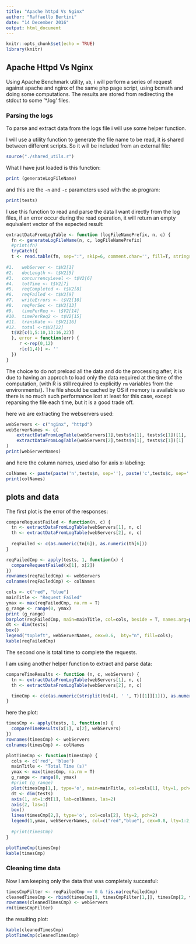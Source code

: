 ```yaml
---
title: "Apache httpd Vs Nginx"
author: "Raffaello Bertini"
date: "14 December 2016"
output: html_document
---
```


```r
knitr::opts_chunk$set(echo = TRUE)
library(knitr)
```
## Apache Httpd Vs Nginx

Using Apache Benchmark utility, `ab`, i will perform a series of request against apache and nginx of the same php page script, using bcmath and doing some computations. The results are stored from redirecting the stdout to some '*.log' files.

### Parsing the logs

To parse and extract data from the logs file i will use some helper function.

I will use a utility function to generate the file name to be read, it is shared between different scripts. So it will be included from an external file:

```r
source("./shared_utils.r")
```

What I have just loaded is this function:
```r
print (generateLogFileName)
```

and this are the `-n` and `-c` parameters used with the `ab` program:
```r
print(tests)
```

I use this function to read and parse the data I want directly from the log files, if an error occur during the read operation, it will return an empty equivalent vector of the expected result:

```r
extractDataFromLogTable <- function (logFileNamePrefix, n, c) {
  fn <- generateLogFileName(n, c, logFileNamePrefix)
  #print(fn)
  tryCatch({
  t <- read.table(fn, sep=":", skip=6, comment.char='', fill=T, stringsAsFactors=FALSE, strip.white = TRUE)
  
#1.   webServer <- t$V2[1]
#2.   docLength <- t$V2[5]
#3.   concurrencyLevel <- t$V2[6]
#4.   totTime <- t$V2[7]
#5.   reqCompleted <- t$V2[8]
#6.   reqFailed <- t$V2[9]
#7.   writeErrors <- t$V2[10]
#8.   reqPerSec <- t$V2[13]
#9.   timePerReq <- t$V2[14]
#10.  timePerReq2 <- t$V2[15]
#11.  transRate <- t$V2[16]
#12.  total <-t$V2[22]
  t$V2[c(1,5:10,13:16,22)]
  }, error = function(err) {
     r <-rep(0,12)
     r[c(1,4)] <- ''
  })
}
```

The choice to do not preload all the data and do the processing after, it is due to having an approch to load only the data required at the time of the computation, (with R is still required to explicitly `rm` variables from the environments(). The file should be cached by OS if memory is available so there is no much such performance lost at least for this case, except reparsing the file each time, but it is a good trade off.

here we are extracting the webservers used:

```r
webServers <- c("nginx", "httpd")
webServerNames <- c(
    extractDataFromLogTable(webServers[1],tests$n[1], tests$c[1])[1],
    extractDataFromLogTable(webServers[2],tests$n[1], tests$c[1])[1]
)
print(webServerNames)
```

and here the column names, used also for axis x-labeling:
```r
colNames <- paste(paste('n',tests$n, sep=''), paste('c',tests$c, sep=''), sep='-')
print(colNames)
```


## plots and data

The first plot is the error of the responses:

```r
compareRequestFailed <- function(n, c) {
  tn <- extractDataFromLogTable(webServers[1], n, c)
  th <- extractDataFromLogTable(webServers[2], n, c)
  
  reqFailed <- c(as.numeric(tn[6]), as.numeric(th[6]))
}
```

```r
reqFailedCmp <- apply(tests, 1, function(x) {
  compareRequestFailed(x[1], x[2])
})
rownames(reqFailedCmp) <- webServers
colnames(reqFailedCmp) <- colNames

cols <- c("red", "blue")
mainTitle <- "Request Failed"
ymax <- max(reqFailedCmp, na.rm = T)
g_range <- range(0, ymax)
print (g_range)
barplot(reqFailedCmp, main=mainTitle, col=cols, beside = T, names.arg=paste(paste('n',tests$n, sep=''), paste('c',tests$c, sep=''), sep='-'), las=2) #axes = F, ann = F)
dt <- dim(tests)
box()
legend("topleft", webServerNames, cex=0.6,  bty="n", fill=cols);
kable(reqFailedCmp)
```

The second one is total time to complete the requests.

I am using another helper function to extract and parse data:
```r
compareTimeResults <- function (n, c, webServers) {
  tn <- extractDataFromLogTable(webServers[1], n, c)
  th <- extractDataFromLogTable(webServers[2], n, c)

  timeCmp <- c(c(as.numeric(strsplit(tn[4], ' ', T)[[1]][1])), as.numeric(strsplit(th[4], ' ', T)[[1]][1]))
}
```

here the plot:
```r

timesCmp <- apply(tests, 1, function(x) {
  compareTimeResults(x[1], x[2], webServers)
})
rownames(timesCmp) <- webServers
colnames(timesCmp) <- colNames

plotTimeCmp <- function(timesCmp) {
  cols <- c('red', 'blue')
  mainTitle <- "Total Time (s)"
  ymax <- max(timesCmp, na.rm = T)
  g_range <- range(0, ymax)
  #print (g_range)
  plot(timesCmp[1,], type='o', main=mainTitle, col=cols[1], lty=1, pch=1, ylim = g_range, axes = F, ann = F)
  dt <- dim(tests)
  axis(1, at=1:dt[1], lab=colNames, las=2)
  axis(2, las=1)
  box()
  lines(timesCmp[2,], type='o', col=cols[2], lty=2, pch=2)
  legend(1,ymax, webServerNames, col=c("red","blue"), cex=0.8, lty=1:2, pch=1:2)
  
  #print(timesCmp)
}

plotTimeCmp(timesCmp)
kable(timesCmp)
```

### Cleaning time data

Now I am keeping only the data that was completely succesful:
```r
timesCmpFilter <- reqFailedCmp == 0 & !is.na(reqFailedCmp)
cleanedTimesCmp <- rbind(timesCmp[1, timesCmpFilter[1,]], timesCmp[2, timesCmpFilter[2,]])
rownames(cleanedTimesCmp) <- webServers
rm(timesCmpFilter)
```

the resulting plot:
```r
kable(cleanedTimesCmp)
plotTimeCmp(cleanedTimesCmp)

```
